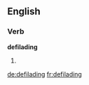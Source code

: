 
==English==

===Verb===
'''defilading'''

# {{present participle of|defilade}}

[[de:defilading]]
[[fr:defilading]]
